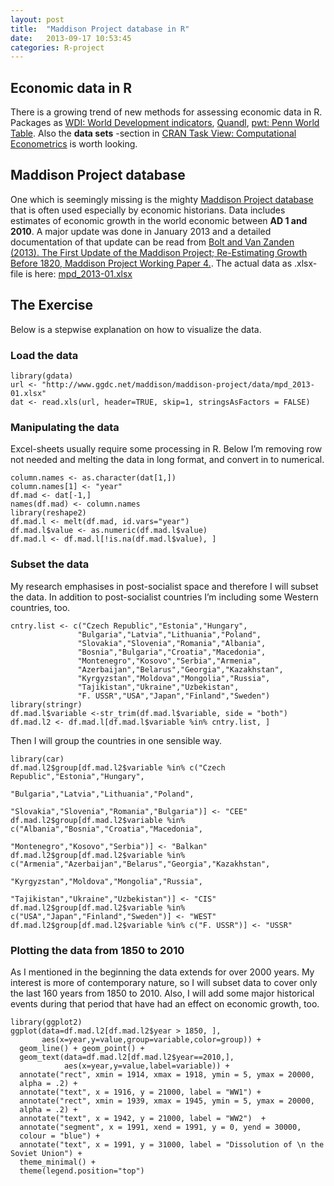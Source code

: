 ```yaml
---
layout: post
title:  "Maddison Project database in R"
date:   2013-09-17 10:53:45
categories: R-project
---
```


## Economic data in R

There is a growing trend of new methods for assessing economic data in R. Packages as [WDI: World Development indicators](https://github.com/vincentarelbundock/WDI), [Quandl](http://www.quandl.com/help/packages/r), [pwt: Penn World Table](http://cran.r-project.org/web/packages/pwt/index.html). Also the **data sets** -section in  [CRAN Task View: Computational Econometrics](http://cran.r-project.org/web/views/Econometrics.html) is worth looking.

## Maddison Project database

One which is seemingly missing is the mighty [Maddison Project database](http://www.ggdc.net/maddison/maddison-project/home.htm) that is often used especially by economic historians. Data includes estimates of economic growth in the world economic between **AD 1 and 2010**. A major update was done in January 2013 and a detailed documentation of that update can be read from [Bolt and Van Zanden (2013). The First Update of the Maddison Project; Re-Estimating Growth Before 1820, Maddison Project Working Paper 4.](http://www.ggdc.net/maddison/maddison-project/publications/wp4.pdf). The actual data as .xlsx-file is here: [mpd_2013-01.xlsx](http://www.ggdc.net/maddison/maddison-project/data/mpd_2013-01.xlsx)

## The Exercise

Below is a stepwise explanation on how to visualize the data.

### Load the data

```rmaddison1
library(gdata)
url <- "http://www.ggdc.net/maddison/maddison-project/data/mpd_2013-01.xlsx"
dat <- read.xls(url, header=TRUE, skip=1, stringsAsFactors = FALSE)
```

### Manipulating the data

Excel-sheets usually require some processing in R. Below I'm removing row not needed and melting the data in long format, and convert in to numerical.


```rmaddison2
column.names <- as.character(dat[1,])
column.names[1] <- "year"
df.mad <- dat[-1,]
names(df.mad) <- column.names
library(reshape2)
df.mad.l <- melt(df.mad, id.vars="year")
df.mad.l$value <- as.numeric(df.mad.l$value)
df.mad.l <- df.mad.l[!is.na(df.mad.l$value), ]
```

### Subset the data

My research emphasises in post-socialist space and therefore I will subset the data. In addition to post-socialist countries I'm including some Western countries, too.

```rmaddison3
cntry.list <- c("Czech Republic","Estonia","Hungary",
               "Bulgaria","Latvia","Lithuania","Poland",
               "Slovakia","Slovenia","Romania","Albania",
               "Bosnia","Bulgaria","Croatia","Macedonia",
               "Montenegro","Kosovo","Serbia","Armenia",
               "Azerbaijan","Belarus","Georgia","Kazakhstan",
               "Kyrgyzstan","Moldova","Mongolia","Russia",
               "Tajikistan","Ukraine","Uzbekistan",
               "F. USSR","USA","Japan","Finland","Sweden")
library(stringr)
df.mad.l$variable <-str_trim(df.mad.l$variable, side = "both")
df.mad.l2 <- df.mad.l[df.mad.l$variable %in% cntry.list, ]
```

Then I will group the countries in one sensible way.

```rmaddison4

library(car)
df.mad.l2$group[df.mad.l2$variable %in% c("Czech Republic","Estonia","Hungary",
                                          "Bulgaria","Latvia","Lithuania","Poland",
                                          "Slovakia","Slovenia","Romania","Bulgaria")] <- "CEE"
df.mad.l2$group[df.mad.l2$variable %in% c("Albania","Bosnia","Croatia","Macedonia",
                                          "Montenegro","Kosovo","Serbia")] <- "Balkan"
df.mad.l2$group[df.mad.l2$variable %in% c("Armenia","Azerbaijan","Belarus","Georgia","Kazakhstan",
                                          "Kyrgyzstan","Moldova","Mongolia","Russia",
                                          "Tajikistan","Ukraine","Uzbekistan")] <- "CIS"
df.mad.l2$group[df.mad.l2$variable %in% c("USA","Japan","Finland","Sweden")] <- "WEST"
df.mad.l2$group[df.mad.l2$variable %in% c("F. USSR")] <- "USSR"
```

### Plotting the data from 1850 to 2010

As I mentioned in the beginning the data extends for over 2000 years. My interest is more of contemporary nature, so I will subset data to cover only the last 160 years from 1850 to 2010. Also, I will add some major historical events during that period that have had an effect on economic growth, too.

```rmaddison5
library(ggplot2)
ggplot(data=df.mad.l2[df.mad.l2$year > 1850, ], 
       aes(x=year,y=value,group=variable,color=group)) + 
  geom_line() + geom_point() + 
  geom_text(data=df.mad.l2[df.mad.l2$year==2010,], 
            aes(x=year,y=value,label=variable)) +
  annotate("rect", xmin = 1914, xmax = 1918, ymin = 5, ymax = 20000,
  alpha = .2) +
  annotate("text", x = 1916, y = 21000, label = "WW1") +
  annotate("rect", xmin = 1939, xmax = 1945, ymin = 5, ymax = 20000,
  alpha = .2) +
  annotate("text", x = 1942, y = 21000, label = "WW2")  +
  annotate("segment", x = 1991, xend = 1991, y = 0, yend = 30000,
  colour = "blue") +
  annotate("text", x = 1991, y = 31000, label = "Dissolution of \n the Soviet Union") +
  theme_minimal() +
  theme(legend.position="top")
```





[jekyll-gh]: https://github.com/mojombo/jekyll
[jekyll]:    http://jekyllrb.com
